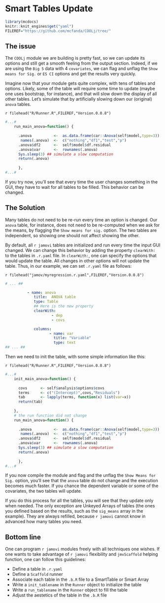 # Smart Tables Update

```r

library(mcdocs)
knitr::knit_engines$get("yaml")
FILEREF="https://github.com/mcfanda/COOLj/tree/"

```

## The issue

The `COOLj` module we are building is pretty fast, so we can update its options and still get a smooth feeling from the output section. Indeed, if we are using the `Big 5` data with 4 `covariates`, we can flag and unflag the `Show means for Sig.` or `ES CI` options and get the results very quickly. 

Imagine now that your module gets quite complex, with tens of tables and options. Likely, some of the table will require some time to update (maybe one uses bootstrap, for instance), and that will slow down the display of all other tables. Let's simulate that by artificially slowing down our (original) `anova` tables.

`r filehead("R/Runner.R",FILEREF,"Version.0.0.8")`
```r
#...#
    run_main_anova=function() {
      
      .anova          <-  as.data.frame(car::Anova(self$model,type=3))
       names(.anova)  <-  c("nothing","df1","test","p")
      .anova$df2      <-  self$model$df.residual
      .anova$var      <-  rownames(.anova)
      Sys.sleep(3) ## simulate a slow computation
      return(.anova)
       
      },
#...#
```

If you try now, you'll see that every time the user changes something in the GUI, they have to wait for all tables to be filled. This behavior can be changed.

## The Solution

Many tables do not need to be re-run every time an option is changed. Our `anova` table, for instance, does not need to be re-computed when we ask for the means, by flagging the `Show means for sig.` option. The two tables are independent, so showing one should not affect showing the other.

By default, all `r jamovi` tables are initialized and run every time the input GUI changed. We can change this behavior by adding the property `clearWith:` to the tables in `.r.yaml` file. In `clearWith:`, one can specify the options that would update the table. All changes in other options will not update the table. Thus, in our example, we can set `.r.yaml` file as follows:

`r filehead("jamov/myregression.r.yaml",FILEREF,"Version.0.0.8")`
```yaml
# ... ##

          - name: anova
             title:  ANOVA table
             type: Table
             ## Here is the new property
             clearWith:
                     - dep
                     - covs

             columns:
                    - name: var
                      title: "Variable"
                      type: text
## ... ##       


```

Then we need to init the table, with some simple information like this:

`r filehead("R/Runner.R",FILEREF,"Version.0.0.8")`
```r
#...#
    init_main_anova=function() {
      
      covs      <- self$analysis$options$covs
      terms     <- c("(Intercept)",covs,"Residuals")
      tab       <- lapply(terms, function(x) list(var=x))
      return(tab)
      
    },
    # the run function did not change
    run_main_anova=function() {
      
      .anova          <-  as.data.frame(car::Anova(self$model,type=3))
       names(.anova)  <-  c("nothing","df1","test","p")
      .anova$df2      <-  self$model$df.residual
      .anova$var      <-  rownames(.anova)
      Sys.sleep(3) ## simulate a slow computation
      return(.anova)
       
      },
#...#
```


If you now compile the module and flag and the unflag the `Show Means for Sig.` option, you'll see that the `anova` table do not change and the execution becomes much faster. If you chance the dependent variable or some of the covariates, the two tables will update.

If you do this process for all the tables, you will see that they update only when needed. The only exception are Unkeyed Arrays of tables (the ones you defined based on the results, such as the `sig_means` array in the example). They are always refilled, because `r jamovi` cannot know in advanced how many tables you need.

## Bottom line

One can program `r jamovi` modules freely with all techniques one wishes. If one wants to take advantage of `r jamovi` flexibility and `jmvScaffold` helping function, one can follow this guidelines:

* Define a table in `.r.yaml`
* Define a `Scaffold` runner
* Associate each table in the `.b.R` file to a SmartTable or Smart Array
* Write a `init_tablename` in the `Runner` object to initialize the table
* Write a `run_tablename` in the `Runner` object to fill the table
* Adjust the aestetics of the table in the `.b.R` file



